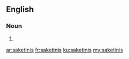 ==English==

===Noun===
{{head|en|plural}}

# {{plural of|saketini|lang=en}}

[[ar:saketinis]]
[[fr:saketinis]]
[[ku:saketinis]]
[[my:saketinis]]